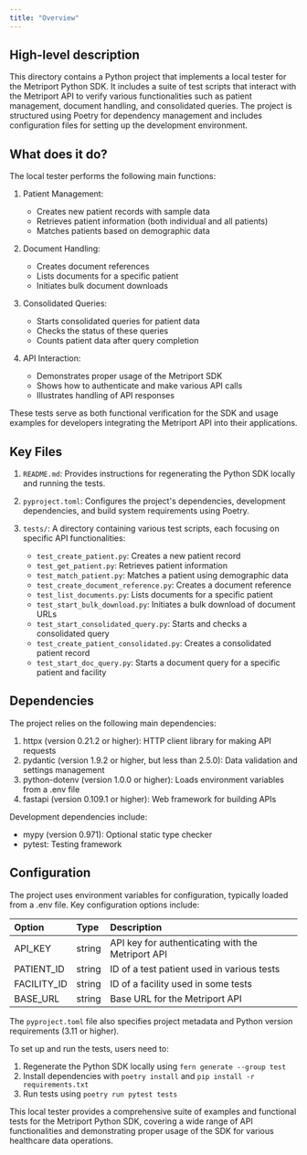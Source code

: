 ```yaml
---
title: "Overview"
---
```


## High-level description
This directory contains a Python project that implements a local tester for the Metriport Python SDK. It includes a suite of test scripts that interact with the Metriport API to verify various functionalities such as patient management, document handling, and consolidated queries. The project is structured using Poetry for dependency management and includes configuration files for setting up the development environment.

## What does it do?
The local tester performs the following main functions:

1. Patient Management:
   - Creates new patient records with sample data
   - Retrieves patient information (both individual and all patients)
   - Matches patients based on demographic data

2. Document Handling:
   - Creates document references
   - Lists documents for a specific patient
   - Initiates bulk document downloads

3. Consolidated Queries:
   - Starts consolidated queries for patient data
   - Checks the status of these queries
   - Counts patient data after query completion

4. API Interaction:
   - Demonstrates proper usage of the Metriport SDK
   - Shows how to authenticate and make various API calls
   - Illustrates handling of API responses

These tests serve as both functional verification for the SDK and usage examples for developers integrating the Metriport API into their applications.

## Key Files
1. `README.md`: Provides instructions for regenerating the Python SDK locally and running the tests.

2. `pyproject.toml`: Configures the project's dependencies, development dependencies, and build system requirements using Poetry.

3. `tests/`: A directory containing various test scripts, each focusing on specific API functionalities:
   - `test_create_patient.py`: Creates a new patient record
   - `test_get_patient.py`: Retrieves patient information
   - `test_match_patient.py`: Matches a patient using demographic data
   - `test_create_document_reference.py`: Creates a document reference
   - `test_list_documents.py`: Lists documents for a specific patient
   - `test_start_bulk_download.py`: Initiates a bulk download of document URLs
   - `test_start_consolidated_query.py`: Starts and checks a consolidated query
   - `test_create_patient_consolidated.py`: Creates a consolidated patient record
   - `test_start_doc_query.py`: Starts a document query for a specific patient and facility

## Dependencies
The project relies on the following main dependencies:

1. httpx (version 0.21.2 or higher): HTTP client library for making API requests
2. pydantic (version 1.9.2 or higher, but less than 2.5.0): Data validation and settings management
3. python-dotenv (version 1.0.0 or higher): Loads environment variables from a .env file
4. fastapi (version 0.109.1 or higher): Web framework for building APIs

Development dependencies include:
- mypy (version 0.971): Optional static type checker
- pytest: Testing framework

## Configuration
The project uses environment variables for configuration, typically loaded from a .env file. Key configuration options include:

| Option | Type | Description |
|:-------|:-----|:------------|
| API_KEY | string | API key for authenticating with the Metriport API |
| PATIENT_ID | string | ID of a test patient used in various tests |
| FACILITY_ID | string | ID of a facility used in some tests |
| BASE_URL | string | Base URL for the Metriport API |

The `pyproject.toml` file also specifies project metadata and Python version requirements (3.11 or higher).

To set up and run the tests, users need to:
1. Regenerate the Python SDK locally using `fern generate --group test`
2. Install dependencies with `poetry install` and `pip install -r requirements.txt`
3. Run tests using `poetry run pytest tests`

This local tester provides a comprehensive suite of examples and functional tests for the Metriport Python SDK, covering a wide range of API functionalities and demonstrating proper usage of the SDK for various healthcare data operations.